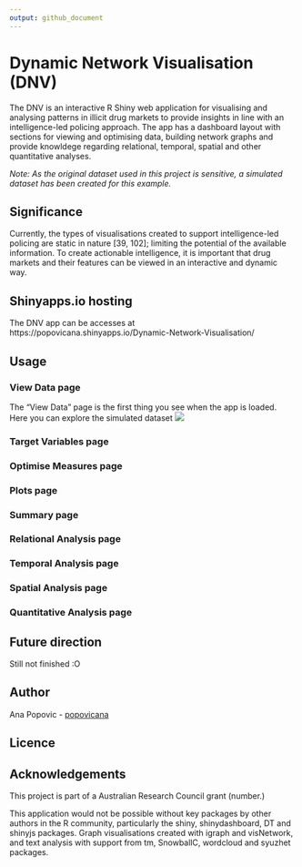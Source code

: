 ```yaml
---
output: github_document
---
```


# Dynamic Network Visualisation (DNV) 
The DNV is an interactive R Shiny web application for visualising and analysing patterns in illicit drug markets to provide insights in line with an intelligence-led policing approach. The app has a dashboard layout with sections for viewing and optimising data, building network graphs and provide knowldege regarding relational, temporal, spatial and other quantitative analyses. 

*Note: As the original dataset used in this project is sensitive, a simulated dataset has been created for this example.*

## Significance
Currently, the types of visualisations created to support intelligence-led policing are static in nature [39, 102]; limiting the potential of the available information. To create actionable intelligence, it is important that drug markets and their features can be viewed in an interactive and dynamic way.

## Shinyapps.io hosting
The DNV app can be accesses at https://popovicana.shinyapps.io/Dynamic-Network-Visualisation/

## Usage

### View Data page
The "View Data" page is the first thing you see when the app is loaded. Here you can explore the simulated dataset
![](Images/01_View_Data.png)

### Target Variables page

### Optimise Measures page

### Plots page

### Summary page

### Relational Analysis page

### Temporal Analysis page

### Spatial Analysis page

### Quantitative Analysis page

 

## Future direction
Still not finished :O 

## Author 
Ana Popovic - [popovicana](https://github.com/PopovicAna)

## Licence

## Acknowledgements
This project is part of a Australian Research Council grant (number.)

This application would not be possible without key packages by other authors in the R community, particularly the shiny, shinydashboard, DT and shinyjs packages. Graph visualisations created with igraph and visNetwork, and text analysis with support from tm, SnowballC, wordcloud and syuzhet packages.